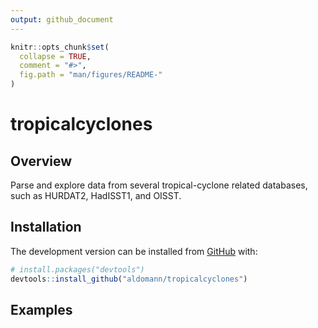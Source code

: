 ```yaml
---
output: github_document
---
```


```r
knitr::opts_chunk$set(
  collapse = TRUE,
  comment = "#>",
  fig.path = "man/figures/README-"
)
```
# tropicalcyclones <!-- <img src="figures/logo.png" align="right" width="120" /> -->

<!-- badges: start -->
<!-- badges: end -->

## Overview

Parse and explore data from several tropical-cyclone related databases, such as HURDAT2, HadISST1, and OISST.


## Installation

<!-- You can install the released version of tropicalcyclones from [CRAN](https://CRAN.R-project.org) with: -->

<!-- ``` r -->
<!-- install.packages("tropicalcyclones") -->
<!-- ``` -->

<!-- And  -->
The development version can be installed from [GitHub](https://github.com/) with:

``` r
# install.packages("devtools")
devtools::install_github("aldomann/tropicalcyclones")
```
## Examples
